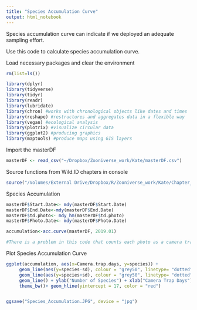 ```yaml
---
title: "Species Accumulation Curve"
output: html_notebook
---
```

Species accumulation curve can indicate if we deployed an adequate sampling effort.

Use this code to calculate species accumulation curve. 

Load necessary packages and clear the environment
```r
rm(list=ls())

library(dplyr)
library(tidyverse)
library(tidyr)
library(readr)
library(lubridate)
library(chron) #works with chronological objects like dates and times
library(reshape) #restructures and aggregates data in a flexible way
library(vegan) #ecological analysis
library(plotrix) #visualize circular data
library(ggplot2) #producing graphics
library(maptools) #produce maps using GIS layers
```

Import the masterDF
```r
masterDF <- read_csv("~/Dropbox/Zooniverse_work/Kate/masterDF.csv")

```

Source functions from Wild.ID chapters in console
```r
source("/Volumes/External Drive/Dropbox/R/Zooniverse_work/Kate/Chapter_5_Steps/Chapter_5/TEAM library 1.7.R")
```

Species Accumulation
```r
masterDF$Start.Date<- mdy(masterDF$Start.Date)
masterDF$End.Date<-mdy(masterDF$End.Date)
masterDF$td.photo<- mdy_hm(masterDF$td.photo)
masterDF$Photo.Date<- mdy(masterDF$Photo.Date)

accumulation<-acc.curve(masterDF, 2019.01)

#There is a problem in this code that counts each photo as a camera trapping day.
```

Plot Species Accumulation Curve
```r
ggplot(accumulation, aes(x=Camera.trap.days, y=species)) +
     geom_line(aes(y=species-sd), colour = "grey50", linetype= "dotted")+
     geom_line(aes(y=species+sd), colour = "grey50", linetype= "dotted")+
     geom_line() + ylab("Number of Species") + xlab("Camera Trap Days") +
     theme_bw()+ geom_hline(yintercept = 17, color = "red")


ggsave("Species_Accumulation.JPG", device = "jpg")
```

